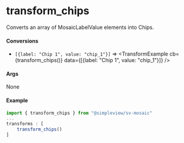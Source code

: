 
<Meta title="Utils/Transforms/Chips"/>

# transform_chips

Converts an array of MosaicLabelValue elements into Chips.

#### Conversions

* `[{label: "Chip 1", value: "chip_1"}]` => <TransformExample cb={transform_chips()} data={[{label: "Chip 1", value: "chip_1"}]} />

#### Args

None

#### Example

```js
import { transform_chips } from "@simpleview/sv-mosaic"
...
transforms : [
    transform_chips()
]
```
